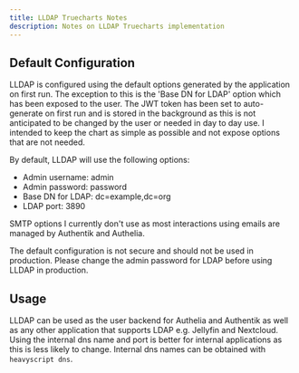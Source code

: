 ```yaml
---
title: LLDAP Truecharts Notes
description: Notes on LLDAP Truecharts implementation
---
```



## Default Configuration

LLDAP is configured using the default options generated by the application on first run. The exception to this is the 'Base DN for LDAP' option which has been exposed to the user. The JWT token has been set to auto-generate on first run and is stored in the background as this is not anticipated to be changed by the user or needed in day to day use. I intended to keep the chart as simple as possible and not expose options that are not needed.

By default, LLDAP will use the following options:

- Admin username: admin
- Admin password: password
- Base DN for LDAP: dc=example,dc=org
- LDAP port: 3890

SMTP options I currently don't use as most interactions using emails are managed by Authentik and Authelia.

<Aside type="danger"> 
The default configuration is not secure and should not be used in production. Please change the admin password for LDAP before using LLDAP in production.
</Aside>

## Usage

LLDAP can be used as the user backend for Authelia and Authentik as well as any other application that supports LDAP e.g. Jellyfin and Nextcloud. Using the internal dns name and port is better for internal applications as this is less likely to change. Internal dns names can be obtained with `heavyscript dns`.
